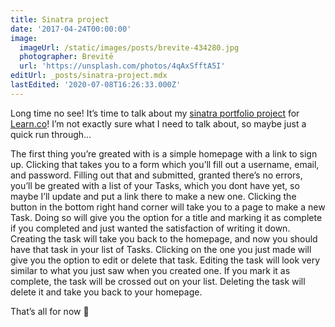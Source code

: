 ```yaml
---
title: Sinatra project
date: '2017-04-24T00:00:00'
image:
  imageUrl: /static/images/posts/brevite-434280.jpg
  photographer: Brevitē
  url: 'https://unsplash.com/photos/4qAxSfftA5I'
editUrl: _posts/sinatra-project.mdx
lastEdited: '2020-07-08T16:26:33.000Z'
---
```


Long time no see! It’s time to talk about my
[sinatra portfolio project](https://github.com/mcansh/sinatra-project 'mcansh/sinatra-project')
for [Learn.co](https://learn.co)! I’m not exactly sure what I need to talk
about, so maybe just a quick run through...

The first thing you’re greated with is a simple homepage with a link to sign up.
Clicking that takes you to a form which you’ll fill out a username, email, and
password. Filling out that and submitted, granted there’s no errors, you’ll be
greated with a list of your Tasks, which you dont have yet, so maybe I’ll update
and put a link there to make a new one. Clicking the button in the bottom right
hand corner will take you to a page to make a new Task. Doing so will give you
the option for a title and marking it as complete if you completed and just
wanted the satisfaction of writing it down. Creating the task will take you back
to the homepage, and now you should have that task in your list of Tasks.
Clicking on the one you just made will give you the option to edit or delete
that task. Editing the task will look very similar to what you just saw when you
created one. If you mark it as complete, the task will be crossed out on your
list. Deleting the task will delete it and take you back to your homepage.

That’s all for now 👋
